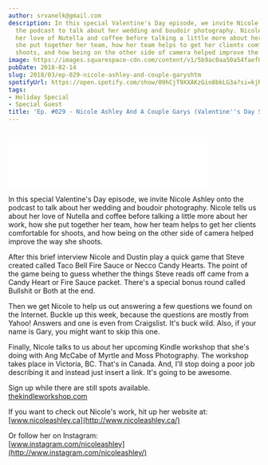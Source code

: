 ```yaml
---
author: srvanelk@gmail.com
description: In this special Valentine's Day episode, we invite Nicole Ashley onto
  the podcast to talk about her wedding and boudoir photography. Nicole tells us about
  her love of Nutella and coffee before talking a little more about her work, how
  she put together her team, how her team helps to get her clients comfortable for
  shoots, and how being on the other side of camera helped improve the way she shoots.
image: https://images.squarespace-cdn.com/content/v1/5b9ac0aa50a54faef024c950/1574261425265-DN0QG2LRNOCXM53GLGWT/Nicole+Ashley.jpg?format=original
pubDate: 2018-02-14
slug: 2018/03/ep-029-nicole-ashley-and-couple-garyshtm
spotifyUrl: https://open.spotify.com/show/09hCjT9XXAKzGin8bkLG3a?si=kjRZvQ1JTb6Ov3HVzSSlWA
tags:
- Holiday Special
- Special Guest
title: 'Ep. #029 - Nicole Ashley And A Couple Garys (Valentine''s Day Special)'
---
```


<figure>
  <img src="https://images.squarespace-cdn.com/content/v1/5b9ac0aa50a54faef024c950/1574261425265-DN0QG2LRNOCXM53GLGWT/Nicole+Ashley.jpg?format=original" alt="" />
</figure>
<iframe class="embedly-embed" src="//cdn.embedly.com/widgets/media.html?src=https%3A%2F%2Fanchor.fm%2Fweddingphotohangover%2Fembed%2Fepisodes%2FEp--029---Nicole-Ashley-And-A-Couple-Garys-Valentines-Day-Special-e1riha&url=https%3A%2F%2Fanchor.fm%2Fweddingphotohangover%2Fepisodes%2FEp--029---Nicole-Ashley-And-A-Couple-Garys-Valentines-Day-Special-e1riha&image=https%3A%2F%2Fd3t3ozftmdmh3i.cloudfront.net%2Fstaging%2Fpodcast_uploaded_episode400%2F805714%2F805714-1532296964162-759f1ef7dc22d.jpg&key=61d05c9d54e8455ea7a9677c366be814&type=text%2Fhtml&schema=anchor&wmode=opaque" width="400" height="102" scrolling="no" frameborder="0" allow="autoplay; fullscreen" allowfullscreen="true"></iframe>

In this special Valentine's Day episode, we invite Nicole Ashley onto the podcast to talk about her wedding and boudoir photography. Nicole tells us about her love of Nutella and coffee before talking a little more about her work, how she put together her team, how her team helps to get her clients comfortable for shoots, and how being on the other side of camera helped improve the way she shoots.

After this brief interview Nicole and Dustin play a quick game that Steve created called Taco Bell Fire Sauce or Necco Candy Hearts. The point of the game being to guess whether the things Steve reads off came from a Candy Heart or Fire Sauce packet. There's a special bonus round called Bullshit or Both at the end.

Then we get Nicole to help us out answering a few questions we found on the Internet. Buckle up this week, because the questions are mostly from Yahoo! Answers and one is even from Craigslist. It's buck wild. Also, if your name is Gary, you might want to skip this one.

Finally, Nicole talks to us about her upcoming Kindle workshop that she's doing with Ang McCabe of Myrtle and Moss Photography. The workshop takes place in Victoria, BC. That's in Canada. And, I'll stop doing a poor job describing it and instead just insert a link. It's going to be awesome.

Sign up while there are still spots available.  
[thekindleworkshop.com](http://thekindleworkshop.com/)

If you want to check out Nicole's work, hit up her website at:  
[www.nicoleashley.ca](http://www.nicoleashley.ca/)

Or follow her on Instagram:  
[www.instagram.com/nicoleashley](http://www.instagram.com/nicoleashley/)